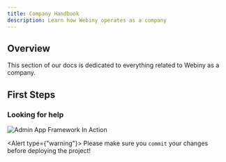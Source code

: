```yaml
---
title: Company Handbook
description: Learn how Webiny operates as a company
---
```


## Overview

This section of our docs is dedicated to everything related to Webiny as a company.

## First Steps

### Looking for help

![Admin App Framework In Action](./AdminAppFramework.png)

<Alert type={"warning"}>
  Please make sure you `commit` your changes before deploying the project!
</Alert>
